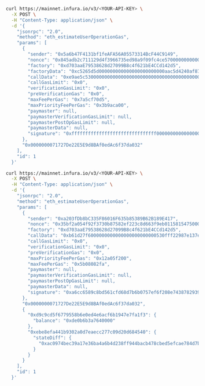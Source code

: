 
<Tabs>
  <TabItem value="curl without an override">

  ```bash
  curl https://mainnet.infura.io/v3/<YOUR-API-KEY> \
    -X POST \
    -H "Content-Type: application/json" \
    -d '{
      "jsonrpc": "2.0",
      "method": "eth_estimateUserOperationGas",
      "params": [
        {
          "sender": "0x5a6b47F4131bf1feAFA56A05573314BcF44C9149",
          "nonce": "0x845adb2c711129d4f3966735ed98a9f09fc4ce5700000000000000000000",
          "factory": "0xd703aaE79538628d27099B8c4f621bE4CCd142d5",
          "factoryData": "0xc5265d5d000000000000000000000000aac5d4240af87249b3f71bc8e4a2cae074a3e419",
          "callData": "0xe9ae5c5300000000000000000000000000000000000000000000000000000000000000000000000000",
          "callGasLimit": "0x0",
          "verificationGasLimit": "0x0",
          "preVerificationGas": "0x0",
          "maxFeePerGas": "0x7a5cf70d5",
          "maxPriorityFeePerGas": "0x3b9aca00",
          "paymaster": null,
          "paymasterVerificationGasLimit": null,
          "paymasterPostOpGasLimit": null,
          "paymasterData": null,
          "signature": "0xfffffffffffffffffffffffffffffff0000000000000000000000000000000007aaaaaaaaaaaaaaaaaaaaaaaaaaaaaaaaaaaaaaaaaaaaaaaaaaaaaaaaaaaaaaa1c"
        },
        "0x0000000071727De22E5E9d8BAf0edAc6f37da032"
      ],
      "id": 1
    }'
  ```

  </TabItem>
  <TabItem value="curl with an override">

  ```bash
  curl https://mainnet.infura.io/v3/<YOUR-API-KEY> \
    -X POST \
    -H "Content-Type: application/json" \
    -d '{
      "jsonrpc": "2.0",
      "method": "eth_estimateUserOperationGas",
      "params": [
        {
          "sender": "0xa203fDb8bC335F86016F635b85389B62B189E417",
          "nonce": "0x35bf2a054f92f3730b87582ef223c8d663f9eb01158154750000000000000000",
          "factory": "0xd703aaE79538628d27099B8c4f621bE4CCd142d5",
          "callData": "0xb61d27f6000000000000000000000000530fff22987e137e7c8d2adcc4c15eb45b4fa752",
          "callGasLimit": "0x0",
          "verificationGasLimit": "0x0",
          "preVerificationGas": "0x0",
          "maxPriorityFeePerGas": "0x12a05f200",
          "maxFeePerGas": "0x5b08082fa",
          "paymaster": null,
          "paymasterVerificationGasLimit": null,
          "paymasterPostOpGasLimit": null,
          "paymasterData": null,
          "signature": "0xa6cc6589c8bd561cfd68d7b6b0757ef6f208e7438782939938498eee7d703260137856c840c491b3d415956265e81bf5c2184a725be2abfc365f7536b6af525e1c"
        },
        "0x0000000071727De22E5E9d8BAf0edAc6f37da032",
        {
          "0xd9c9cd5f6779558b6e0ed4e6acf6b1947e7fa1f3": {
            "balance": "0xde0b6b3a7640000"
          },
          "0xebe8efa441b9302a0d7eaecc277c09d20d684540": {
            "stateDiff": {
              "0xac0974bec39a17e36ba4a6b4d238ff944bacb478cbed5efcae784d7bf4f2ff80": "0x21"
            }
          }
        }
      ],
      "id": 1
    }'
  ```

  </TabItem>
</Tabs> 